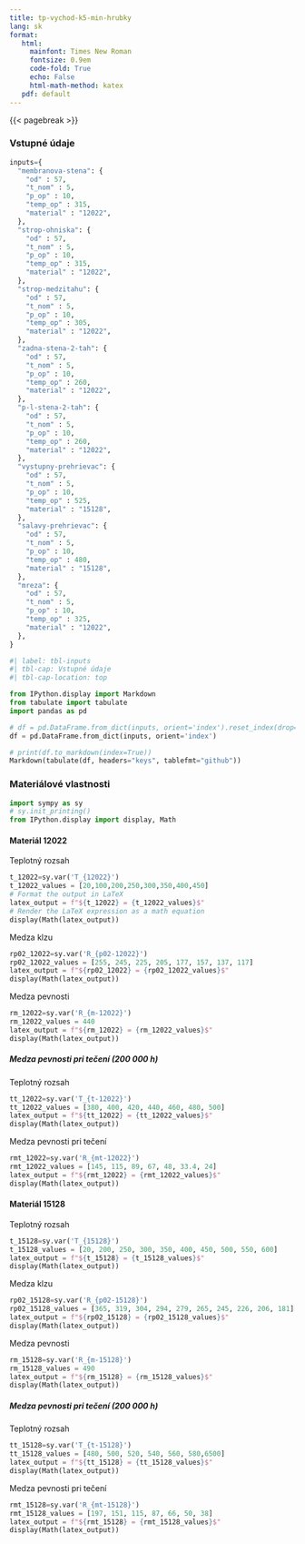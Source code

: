 ```yaml
---
title: tp-vychod-k5-min-hrubky
lang: sk
format:
   html:
     mainfont: Times New Roman
     fontsize: 0.9em
     code-fold: True
     echo: False
     html-math-method: katex
   pdf: default
---
```



{{< pagebreak >}}


### Vstupné údaje

```python
inputs={
  "membranova-stena": {
    "od" : 57,
    "t_nom" : 5,
    "p_op" : 10,
    "temp_op" : 315,
    "material" : "12022",
  },
  "strop-ohniska": {
    "od" : 57,
    "t_nom" : 5,
    "p_op" : 10,
    "temp_op" : 315,
    "material" : "12022",
  },
  "strop-medzitahu": {
    "od" : 57,
    "t_nom" : 5,
    "p_op" : 10,
    "temp_op" : 305,
    "material" : "12022",
  },
  "zadna-stena-2-tah": {
    "od" : 57,
    "t_nom" : 5,
    "p_op" : 10,
    "temp_op" : 260,
    "material" : "12022",
  },
  "p-l-stena-2-tah": {
    "od" : 57,
    "t_nom" : 5,
    "p_op" : 10,
    "temp_op" : 260,
    "material" : "12022",
  },
  "vystupny-prehrievac": {
    "od" : 57,
    "t_nom" : 5,
    "p_op" : 10,
    "temp_op" : 525,
    "material" : "15128",
  },
  "salavy-prehrievac": {
    "od" : 57,
    "t_nom" : 5,
    "p_op" : 10,
    "temp_op" : 480,
    "material" : "15128",
  },
  "mreza": {
    "od" : 57,
    "t_nom" : 5,
    "p_op" : 10,
    "temp_op" : 325,
    "material" : "12022",
  },
}
```



```python
#| label: tbl-inputs
#| tbl-cap: Vstupné údaje
#| tbl-cap-location: top

from IPython.display import Markdown
from tabulate import tabulate
import pandas as pd

# df = pd.DataFrame.from_dict(inputs, orient='index').reset_index(drop=True)
df = pd.DataFrame.from_dict(inputs, orient='index')

# print(df.to_markdown(index=True))
Markdown(tabulate(df, headers="keys", tablefmt="github"))
```


### Materiálové vlastnosti

```python
import sympy as sy
# sy.init_printing()
from IPython.display import display, Math
```

#### Materiál 12022

Teplotný rozsah
```python
t_12022=sy.var('T_{12022}')
t_12022_values = [20,100,200,250,300,350,400,450]
# Format the output in LaTeX
latex_output = f"${t_12022} = {t_12022_values}$"
# Render the LaTeX expression as a math equation
display(Math(latex_output))
```

Medza klzu
```python
rp02_12022=sy.var('R_{p02-12022}')
rp02_12022_values = [255, 245, 225, 205, 177, 157, 137, 117]
latex_output = f"${rp02_12022} = {rp02_12022_values}$"
display(Math(latex_output))
```

Medza pevnosti
```python
rm_12022=sy.var('R_{m-12022}')
rm_12022_values = 440
latex_output = f"${rm_12022} = {rm_12022_values}$"
display(Math(latex_output))
```

##### Medza pevnosti pri tečení (200 000 h)
Teplotný rozsah
```python
tt_12022=sy.var('T_{t-12022}')
tt_12022_values = [380, 400, 420, 440, 460, 480, 500]
latex_output = f"${tt_12022} = {tt_12022_values}$"
display(Math(latex_output))
```

Medza pevnosti pri tečení
```python
rmt_12022=sy.var('R_{mt-12022}')
rmt_12022_values = [145, 115, 89, 67, 48, 33.4, 24]
latex_output = f"${rmt_12022} = {rmt_12022_values}$"
display(Math(latex_output))
```

#### Materiál 15128

Teplotný rozsah
```python
t_15128=sy.var('T_{15128}')
t_15128_values = [20, 200, 250, 300, 350, 400, 450, 500, 550, 600]
latex_output = f"${t_15128} = {t_15128_values}$"
display(Math(latex_output))
```

Medza klzu
```python
rp02_15128=sy.var('R_{p02-15128}')
rp02_15128_values = [365, 319, 304, 294, 279, 265, 245, 226, 206, 181]
latex_output = f"${rp02_15128} = {rp02_15128_values}$"
display(Math(latex_output))
```

Medza pevnosti
```python
rm_15128=sy.var('R_{m-15128}')
rm_15128_values = 490
latex_output = f"${rm_15128} = {rm_15128_values}$"
display(Math(latex_output))
```

##### Medza pevnosti pri tečení (200 000 h)
Teplotný rozsah
```python
tt_15128=sy.var('T_{t-15128}')
tt_15128_values = [480, 500, 520, 540, 560, 580,6500]
latex_output = f"${tt_15128} = {tt_15128_values}$"
display(Math(latex_output))
```

Medza pevnosti pri tečení
```python
rmt_15128=sy.var('R_{mt-15128}')
rmt_15128_values = [197, 151, 115, 87, 66, 50, 38]
latex_output = f"${rmt_15128} = {rmt_15128_values}$"
display(Math(latex_output))
```
